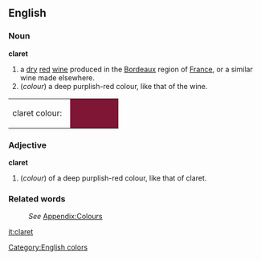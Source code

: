 ==English==
[[Category:English colors]]

===Noun===
'''claret'''
# a [[dry]] [[red]] [[wine]] produced in the [[Bordeaux]] region of [[France]], or a similar wine made elsewhere.
#(''colour'') a deep purplish-red colour, like that of the wine.
<table><tr><td>claret colour: &nbsp;</td>
<td bgcolor="#7F1635" width="80">&nbsp; </td></tr></table>

===Adjective===
'''claret'''
#(''colour'') of a deep purplish-red colour, like that of claret.

===Related words===
:''See'' [[Wiktionary_Appendix:Colours|Appendix:Colours]]

[[it:claret]]
